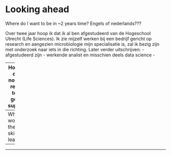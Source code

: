 # Looking ahead

Where do I want to be in ~2 years time?
Engels of nederlands???

Over twee jaar hoop ik dat ik al ben afgestudeerd van de Hogeschool Utrecht (Life Sciences). Ik zie mijzelf werken bij een bedrijf gericht op research en aangezien microbiologie mijn specialisatie is, zal ik bezig zijn met onderzoek naar iets in die richting. 
Later verder uitschrijven:
- afgestudeerd zijn
- werkende analist en misschien deels data science
- 

---
How am I doing now with respect to this goal?
- supeerrrr


---
What would be the next skill to learn?
-


---